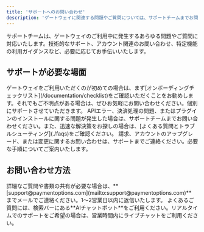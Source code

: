 ```yaml
---
title: 'サポートへのお問い合わせ'
description: 'ゲートウェイに関連する問題やご質問については、サポートチームまでお問い合わせください。'
---
```


サポートチームは、ゲートウェイのご利用中に発生するあらゆる問題やご質問に対応いたします。技術的なサポート、アカウント関連のお問い合わせ、特定機能の利用ガイダンスなど、必要に応じてお手伝いいたします。

## **サポートが必要な場面**

<Accordion title="アカウントのセットアップとオンボーディング">
  ゲートウェイをご利用いただくのが初めての場合は、まず[オンボーディングチェックリスト](/documentation/checklist)をご確認いただくことをお勧めします。それでもご不明点がある場合は、ぜひお気軽にお問い合わせください。個別にサポートさせていただきます。
</Accordion>

<Accordion title="技術的な問題とトラブルシューティング">
  APIエラー、決済処理の問題、またはプラグインのインストールに関する問題が発生した場合は、サポートチームまでお問い合わせください。また、迅速な解決策をお探しの場合は、[よくある質問とトラブルシューティング](./faqs)をご確認ください。
</Accordion>

<Accordion title="請求およびアカウント管理">
  請求、アカウントのアップグレード、または変更に関するお問い合わせは、サポートまでご連絡ください。必要な手順についてご案内いたします。
</Accordion>

## **お問い合わせ方法**

<CardGroup>
  <Card title="メールサポート" icon="envelope">
    詳細なご質問や書類の共有が必要な場合は、**[support@paymentoptions.com](mailto:support@paymentoptions.com)** までメールでご連絡ください。1〜2営業日以内に返信いたします。
  </Card>

  <Card title="ライブチャット" icon="comments">
    よくあるご質問には、検索バーにある**AIチャットボット**をご利用ください。リアルタイムでのサポートをご希望の場合は、営業時間内にライブチャットをご利用ください。
  </Card>
</CardGroup>